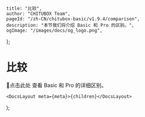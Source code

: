 
	title: "比较",
	author: "CHITUBOX Team",
	pageId: "/zh-CN/chitubox-basic/v1.9.4/comparison",
	description: "本节我们将介绍 Basic 和 Pro 的区别。",
	ogImage: "/images/docs/og_logo.png",
};

# 比较

<SpanA href="https://www.chitubox.com/zh-Hans/page/chitubox-vs">📃点击此处</SpanA> 查看 Basic 和 Pro 的详细区别。

	<DocsLayout meta={meta}>{children}</DocsLayout>
);
